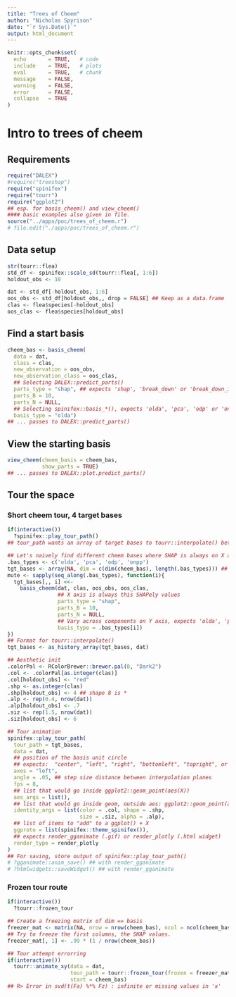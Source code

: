 ```yaml
---
title: "Trees of Cheem"
author: "Nicholas Spyrison"
date: "`r Sys.Date()`"
output: html_document
---
```

<!--   #rmarkdown::html_vignette -->
<!-- # vignette: > -->
<!-- #   %\VignetteIndexEntry{spinifex} -->
<!-- #   %\VignetteEngine{knitr::rmarkdown} -->
<!-- #   %\VignetteEncoding{UTF-8}{inputenc} -->
<!-- #   \usepackage[utf8]{inputenc} -->

<!-- #Example vignette: 
https://github.com/njtierney/naniar/blob/master/vignettes/getting-started-w-naniar.Rmd -->
```r
knitr::opts_chunk$set(
  echo       = TRUE,   # code
  include    = TRUE,   # plots
  eval       = TRUE,   # chunk
  message    = FALSE,
  warning    = FALSE,
  error      = FALSE,
  collapse   = TRUE
)
```

# Intro to trees of cheem

## Requirements

```R
require("DALEX")
#require("treeshap")
require("spinifex")
require("tourr")
require("ggplot2")
## esp. for basis_cheem() and view_cheem()
#### basic examples also given in file.
source("../apps/poc/trees_of_cheem.r") 
# file.edit("./apps/poc/trees_of_cheem.r")
```

## Data setup

```R
str(tourr::flea)
std_df <- spinifex::scale_sd(tourr::flea[, 1:6])
holdout_obs <- 10

dat <- std_df[-holdout_obs, 1:6]
oos_obs <- std_df[holdout_obs,, drop = FALSE] ## Keep as a data.frame
clas <- flea$species[-holdout_obs]
oos_clas <- flea$species[holdout_obs]
```

## Find a start basis

```r
cheem_bas <- basis_cheem(
  data = dat,
  class = clas,
  new_observation = oos_obs,
  new_observation_class = oos_clas,
  ## Selecting DALEX::predict_parts()
  parts_type = "shap", ## expects 'shap', 'break_down' or 'break_down_interactions'
  parts_B = 10,
  parts_N = NULL,
  ## Selecting spinifex::basis_*(), expects 'olda', 'pca', 'odp' or 'onpp'
  basis_type = "olda")
## ... passes to DALEX::predict_parts()
```

## View the starting basis

```r
view_cheem(cheem_basis = cheem_bas,
           show_parts = TRUE)
## ... passes to DALEX::plot.predict_parts()
```

## Tour the space

### Short cheem tour, 4 target bases

```r
if(interactive())
  ?spinifex::play_tour_path()
## tour_path wants an array of target bases to tourr::interpolate() between.

## Let's naively find different cheem bases where SHAP is always on X and we find different first components for Y.
.bas_types <- c('olda', 'pca', 'odp', 'onpp')
tgt_bases <- array(NA, dim = c(dim(cheem_bas), length(.bas_types))) ## init
mute <- sapply(seq_along(.bas_types), function(i){
  tgt_bases[,, i] <<- 
    basis_cheem(dat, clas, oos_obs, oos_clas,
                ## X axis is always this SHAPely values
                parts_type = "shap",
                parts_B = 10,
                parts_N = NULL,
                ## Vary across components on Y axis, expects 'olda', 'pca', 'odp' or 'onpp'
                basis_type = .bas_types[i])
})
## Format for tourr::interpolate() 
tgt_bases <- as_history_array(tgt_bases, dat)

## Aesthetic init
.colorPal <- RColorBrewer::brewer.pal(8, "Dark2")
.col <- .colorPal[as.integer(clas)]
.col[holdout_obs] <- "red"
.shp <- as.integer(clas)
.shp[holdout_obs] <- 4 ## shape 8 is *
.alp <- rep(0.4, nrow(dat))
.alp[holdout_obs] <- .7
.siz <- rep(1.5, nrow(dat))
.siz[holdout_obs] <- 6

## Tour animation
spinifex::play_tour_path(
  tour_path = tgt_bases, 
  data = dat,
  ## position of the basis unit circle
  ## expects:  "center", "left", "right", "bottomleft", "topright", or "off"
  axes = "left", 
  angle = .05, ## step size distance between interpolation planes 
  fps = 8, 
  ## list that would go inside ggplot2::geom_point(aes(X))
  aes_args = list(), 
  ## list that would go inside geom, outside aes: ggplot2::geom_point(aes(), X)
  identity_args = list(color = .col, shape = .shp,
                       size = .siz, alpha = .alp),
  ## list of items to "add" to a ggplot() + X
  ggproto = list(spinifex::theme_spinifex()),
  ## expects render_gganimate (.gif) or render_plotly (.html widget)
  render_type = render_plotly
)
## For saving, store output of spinifex::play_tour_path()
# ?gganimate::anim_save() ## with render_gganimate
# ?htmlwidgets::saveWidget() ## with render_gganimate
```

### Frozen tour route

```r
if(interactive())
  ?tourr::frozen_tour

## Create a freezing matrix of dim == basis
freezer_mat <- matrix(NA, nrow = nrow(cheem_bas), ncol = ncol(cheem_bas))
## Try to freeze the first columns, the SHAP values.
freezer_mat[, 1] <- .99 * (1 / nrow(cheem_bas))

## Tour attempt errorring 
if(interactive())
  tourr::animate_xy(data = dat,
                    tour_path = tourr::frozen_tour(frozen = freezer_mat),
                    start = cheem_bas)
## R> Error in svd(t(Fa) %*% Fz) : infinite or missing values in 'x'
```

